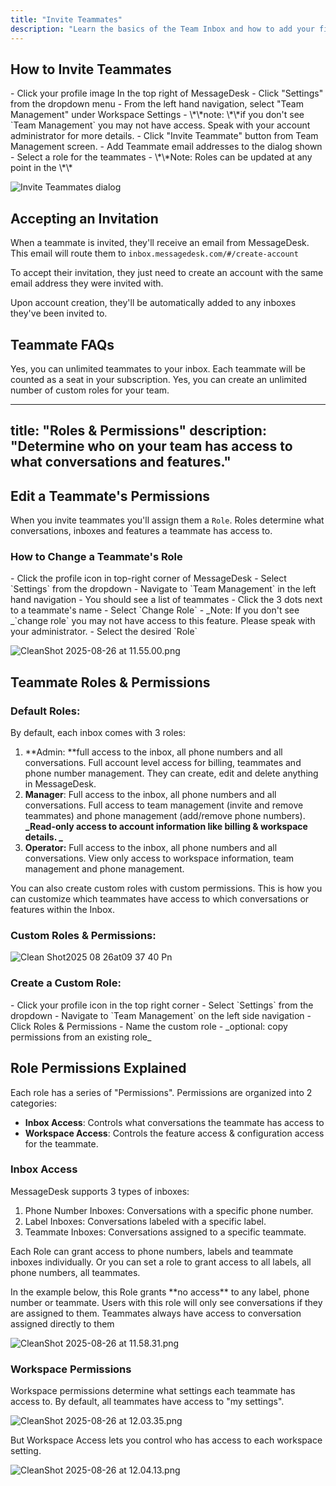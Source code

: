 ```yaml
---
title: "Invite Teammates"
description: "Learn the basics of the Team Inbox and how to add your first teammate."
---
```


## How to Invite Teammates

<Steps>
  <Step title="Navigate to Settings" iconType="regular" titleSize="h3">
    - Click your profile image In the top right of MessageDesk
    - Click "Settings" from the dropdown menu
  </Step>
  <Step title="Select Team Management" iconType="regular" titleSize="h3">
    - From the left hand navigation, select "Team Management" under Workspace Settings
      - \*\*note:  \*\*if you don't see `Team Management` you may not have access. Speak with your account administrator for more details.
  </Step>
  <Step title="Complete Invite Teammates Form" iconType="regular" titleSize="h3">
    - Click "Invite Teammate" button from Team Management screen.
    - Add Teammate email addresses to the dialog shown
    - Select a role for the teammates
      - \*\*Note: Roles can be updated at any point in the \*\*
  </Step>
</Steps>

![Invite Teammates dialog](/images/CleanShot2025-08-26at09.22.59.png)

## Accepting an Invitation

When a teammate is invited, they'll receive an email from MessageDesk. This email will route them to `inbox.messagedesk.com/#/create-account`

To accept their invitation, they just need to create an account with the same email address they were invited with.

Upon account creation, they'll be automatically added to any inboxes they've been invited to.

## Teammate FAQs

<AccordionGroup>
  <Accordion title="Can I invite unlimited Teammates?" icon="question" iconType="regular">
    Yes, you can unlimited teammates to your inbox. Each teammate will be counted as a seat in your subscription.
  </Accordion>
  <Accordion title="Can I create unlimited custom roles?" icon="question" iconType="regular">
    Yes, you can create an unlimited number of custom roles for your team.
  </Accordion>
</AccordionGroup>

---
title: "Roles & Permissions"
description: "Determine who on your team has access to what conversations and features."
---

## Edit a Teammate's Permissions

When you invite teammates you'll assign them a `Role`. Roles determine what conversations, inboxes and features a teammate has access to.

### How to Change a Teammate's Role

<Steps>
  <Step title="Navigate to Settings">
    - Click the profile icon in top-right corner of MessageDesk
    - Select `Settings` from the dropdown
  </Step>
  <Step title="Select Team Management">
    - Navigate to `Team Management` in the left hand navigation
    - You should see a list of teammates
  </Step>
  <Step title="Edit Specific Teammate">
    - Click the 3 dots next to a teammate's name
    - Select `Change Role` 
      - _Note: If you don't see _`change role` you may not have access to this feature. Please speak with your administrator.
    - Select the desired `Role`
  </Step>
</Steps>

![CleanShot 2025-08-26 at 11.55.00.png](/images/CleanShot2025-08-26at11.55.00.png)

## Teammate Roles & Permissions

### Default Roles:

By default, each inbox comes with 3 roles:

1. **Admin: **full access to the inbox, all phone numbers and all conversations. Full account level access for billing, teammates and phone number management. They can create, edit and delete anything in MessageDesk.
2. **Manager**: Full access to the inbox, all phone numbers and all conversations. Full access to team management (invite and remove teammates) and phone management (add/remove phone numbers). **_Read-only access to account information like billing & workspace details. _**
3. **Operator:** Full access to the inbox, all phone numbers and all conversations. View only access to workspace information, team management and phone management.

You can also create custom roles with custom permissions. This is how you can customize which teammates have access to which conversations or features within the Inbox.

### Custom Roles & Permissions:

![Clean Shot2025 08 26at09 37 40 Pn](/images/CleanShot2025-08-26at09.37.40.png)

### Create a Custom Role:

<Steps>
  <Step title="Navigate to Settings" titleSize="h3">
    - Click your profile icon in the top right corner
    - Select `Settings` from the dropdown
  </Step>
  <Step title="Navigate to Team Management" titleSize="h3">
    - Navigate to `Team Management` on the left side navigation
    - Click Roles & Permissions
  </Step>
  <Step title="Complete the Create Form" titleSize="h3">
    - Name the custom role
    - _optional: copy permissions from an existing role_
  </Step>
</Steps>

## Role Permissions Explained

Each role has a series of "Permissions". Permissions are organized into 2 categories:

- **Inbox Access**: Controls what conversations the teammate has access to
- **Workspace Access**: Controls the feature access & configuration access for the teammate.

### Inbox Access

MessageDesk supports 3 types of inboxes:

1. Phone Number Inboxes: Conversations with a specific phone number.
2. Label Inboxes: Conversations labeled with a specific label. 
3. Teammate Inboxes: Conversations assigned to a specific teammate.

Each Role can grant access to phone numbers, labels and teammate inboxes individually. Or you can set a role to grant access to all labels, all phone numbers, all teammates. 

<Note>
  In the example below, this Role grants **no access** to any label, phone number or teammate. Users with this role will only see conversations if they are assigned to them.
</Note>

<Info>
  Teammates always have access to conversation assigned directly to them
</Info>

![CleanShot 2025-08-26 at 11.58.31.png](/images/CleanShot2025-08-26at11.58.31.png)

### Workspace Permissions

Workspace permissions determine what settings each teammate has access to. By default, all teammates have access to "my settings".

![CleanShot 2025-08-26 at 12.03.35.png](/images/CleanShot2025-08-26at12.03.35.png)

But Workspace Access lets you control who has access to each workspace setting.

![CleanShot 2025-08-26 at 12.04.13.png](/images/CleanShot2025-08-26at12.04.13.png)